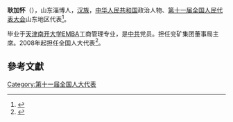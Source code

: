 '''耿加怀'''（{{bd|1950年||}}），山东淄博人，[[汉族|汉族]]，[[中华人民共和国|中华人民共和国]]政治人物、[[第十一届全国人民代表大会|第十一届全国人民代表大会]]山东地区代表<ref>{{cite web|author=新华网|title=第十一届全国人大代表|url=http://news.xinhuanet.com/ziliao/2008-03/03/content_7708230.htm?node=36628|publisher=新华网|accessdate=2014-01-07|archive-date=2014-01-10|archive-url=https://web.archive.org/web/20140110211415/http://news.xinhuanet.com/ziliao/2008-03/03/content_7708230.htm?node=36628|dead-url=no}}</ref>。

毕业于[[天津南开大学|天津南开大学]]EMBA工商管理专业，是[[中共|中共]]党员。担任兖矿集团董事局主席。2008年起担任全国人大代表<ref>{{cite news|title=全国人大代表信息-耿加怀|url= http://210.82.31.1:8084/delegate/viewDelegate.action?dbid=111352|accessdate=2013-04-05|newspaper=全国人大网|archive-url=https://web.archive.org/web/20140424094652/http://www.npc.gov.cn/delegate/viewDelegate.action?dbid=111352|archive-date=2014-04-24|dead-url=yes}}</ref>。

==參考文獻==
{{reflist}}
[[Category:第十一届全国人大代表|Category:第十一届全国人大代表]]